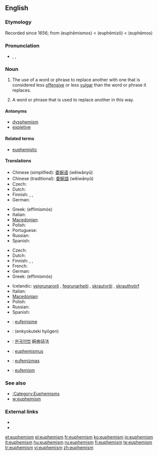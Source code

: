 ==English==

===Etymology===
Recorded since 1656; from {{etyl|grc}} '''{{polytonic|[[εὐφημισμός]]}}''' (euphēmismos) < '''{{polytonic|[[εὐφημίζω]]}}''' (euphēmizō) < '''{{polytonic|[[εὔφημος]]}}''' (euphēmos)

===Pronunciation===
* {{enPR|yoo͞'fə-mĭz"(ə)m}}, {{IPA|/ˈjuː.fəˌmɪ.z(ə)m/}}, {{SAMPA|/"ju:f@%mIz(@)m/}}

===Noun===
{{en-noun|s|-}}

# {{uncountable}} The use of a word or phrase to replace another with one that is considered less [[offensive]] or less [[vulgar]] than the word or phrase it replaces.
# {{countable}} {{figure of speech}} A word or phrase that is used to replace another in this way.

====Antonyms====
* [[dysphemism]]
* [[expletive]]

====Related terms====
* [[euphemistic]]

====Translations====
{{trans-top|use of a word or phrase to replace another word with one considered less offensive}}
* Chinese (simplified): [[委婉语]] (wěiwǎnyǔ)
* Chinese (traditional): [[委婉語]] (wěiwǎnyǔ)
* Czech: {{t+|cs|eufemismus|n}}
* Dutch: {{t-|nl|verbloeming}}
* Finnish: {{t+|fi|kiertoilmaus}}, {{t-|fi|kiertoilmaisu}}, {{t+|fi|eufemismi}}
* German: {{t+|de|Euphemismus|m}}
{{trans-mid}}
* Greek: {{t+|el|ευφημισμός|m|sc=Grek}} (effimismós)
* Italian: {{t+|it|eufemismo|m}}
* [[Macedonian]]: {{t|mk|еуфемизам|m|tr=eufemízam|sc=Cyrl|xs=Macedonian}}
* Polish: {{t+|pl|eufemizm|m}}
* Portuguese: {{t+|pt|eufemismo|m}}
* Russian: {{t+|ru|эвфемизм|tr=evf'emízm|sc=Cyrl}}
* Spanish: {{t+|es|eufemismo|m}}
{{trans-bottom}}

{{trans-top|word or phrase that is used to replace another in this way}}
* Czech: {{t+|cs|eufemismus|n}}
* Dutch: {{t+|nl|eufemisme|n}}
* Finnish: {{t+|fi|kiertoilmaus}}, {{t-|fi|kiertoilmaisu}}, {{t+|fi|eufemismi}}
* French: {{t+|fr|euphémisme|m}}
* German: {{t+|de|Euphemismus|m}}
* Greek: {{t+|el|ευφημισμός|m|sc=Grek}} (effimismós)
{{trans-mid}}
* Icelandic: [[veigrunarorð]] {{n}}, [[fegrunarheiti]] {{n}}, [[skrautyrði]] {{n}}, [[skrauthvörf]] {{n}}
* Italian: {{t+|it|eufemismo|m}}
* [[Macedonian]]: {{t|mk|еуфемизам|m|tr=eufemízam|sc=Cyrl|xs=Macedonian}}
* Polish: {{t+|pl|eufemizm|m}}
* Russian: {{t+|ru|эвфемизм|tr=evf'emízm|sc=Cyrl}}
* Spanish: {{t+|es|eufemismo|m}}
{{trans-bottom}}

{{checktrans-top}}
* {{ttbc|Catalan}}: [[eufemisme]] {{m}}
* {{ttbc|Japanese}}: {{Jpan|[[婉曲的表現]]}} (enkyokuteki hyōgen)
* {{ttbc|Korean}}: [[완곡어법]] 婉曲話法
{{trans-mid}}
* {{ttbc|Latin}}: [[euphemismus]] {{m}}
* {{ttbc|Lithuanian}}: [[eufemizmas]] {{m}}
* {{ttbc|Romanian}}: [[eufemism]] {{n}}
{{trans-bottom}}

===See also===
* [[:Category:Euphemisms]]
* [[w:euphemism]]

===External links===
* {{pedialite}}
* {{Wikisource1911Enc Citation|Euphemism}}

[[et:euphemism]]
[[el:euphemism]]
[[fr:euphemism]]
[[ko:euphemism]]
[[io:euphemism]]
[[it:euphemism]]
[[hu:euphemism]]
[[ru:euphemism]]
[[fi:euphemism]]
[[te:euphemism]]
[[tr:euphemism]]
[[vi:euphemism]]
[[zh:euphemism]]